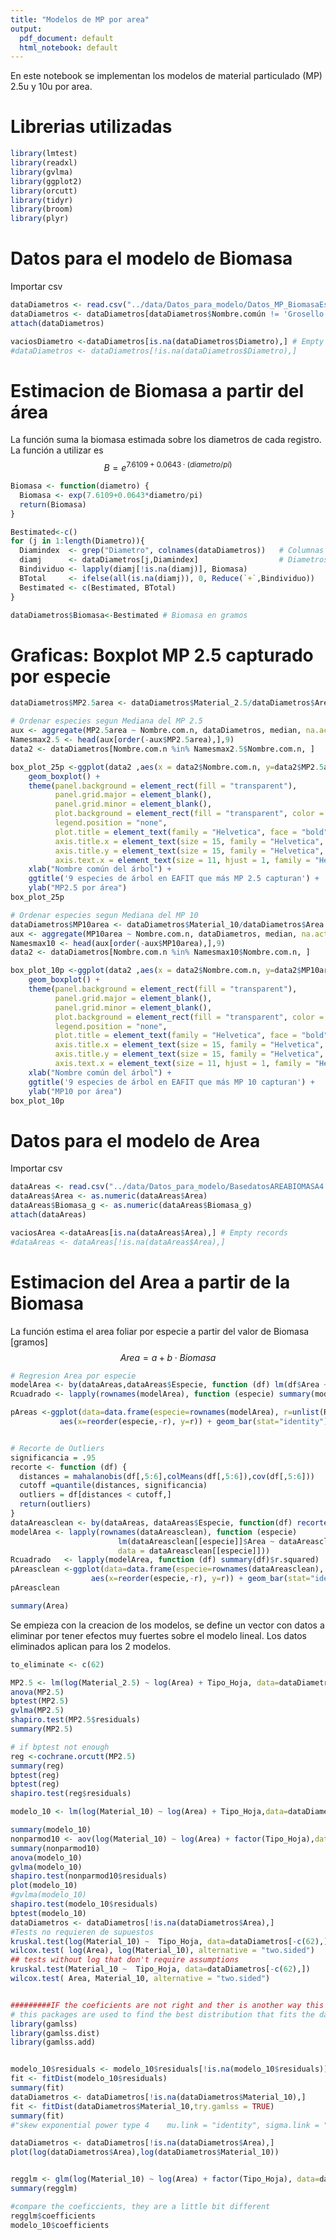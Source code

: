 ```yaml
---
title: "Modelos de MP por area"
output:
  pdf_document: default
  html_notebook: default
---
```

En este notebook se implementan los modelos de material particulado (MP) 2.5u y 10u por area. 


# Librerias utilizadas

```r
library(lmtest)
library(readxl)
library(gvlma)
library(ggplot2)
library(orcutt)
library(tidyr)
library(broom)
library(plyr)
```

# Datos para el modelo de Biomasa

Importar csv

```r
dataDiametros <- read.csv("../data/Datos_para_modelo/Datos_MP_BiomasaEst_Altura.csv")
dataDiametros <- dataDiametros[dataDiametros$Nombre.común != 'Grosello',]
attach(dataDiametros)

vaciosDiametro <-dataDiametros[is.na(dataDiametros$Diametro),] # Empty records
#dataDiametros <- dataDiametros[!is.na(dataDiametros$Diametro),]
```

# Estimacion de Biomasa a partir del área

La función suma la biomasa estimada sobre los diametros de cada registro. La función a utilizar es
$$B=e^{7.6109+0.0643\cdot(diametro/pi)}$$

```r
Biomasa <- function(diametro) {
  Biomasa <- exp(7.6109+0.0643*diametro/pi)
  return(Biomasa)
}

Bestimated<-c()
for (j in 1:length(Diametro)){
  Diamindex  <- grep("Diametro", colnames(dataDiametros))   # Columnas cuyo nombre contiene "diametro"
  diamj      <- dataDiametros[j,Diamindex]                  # Diametros de los individuos
  Bindividuo <- lapply(diamj[!is.na(diamj)], Biomasa)
  BTotal     <- ifelse(all(is.na(diamj)), 0, Reduce(`+`,Bindividuo))
  Bestimated <- c(Bestimated, BTotal)
}

dataDiametros$Biomasa<-Bestimated # Biomasa en gramos
```

# Graficas: Boxplot MP 2.5 capturado por especie

```r
dataDiametros$MP2.5area <- dataDiametros$Material_2.5/dataDiametros$Area

# Ordenar especies segun Mediana del MP 2.5
aux <- aggregate(MP2.5area ~ Nombre.com.n, dataDiametros, median, na.action = na.omit)
Namesmax2.5 <- head(aux[order(-aux$MP2.5area),],9)
data2 <- dataDiametros[Nombre.com.n %in% Namesmax2.5$Nombre.com.n, ]

box_plot_25p <-ggplot(data2 ,aes(x = data2$Nombre.com.n, y=data2$MP2.5area,fill=data2$Nombre.com.n))+ 
    geom_boxplot() +
    theme(panel.background = element_rect(fill = "transparent"),
          panel.grid.major = element_blank(),
          panel.grid.minor = element_blank(),
          plot.background = element_rect(fill = "transparent", color = NA),
          legend.position = "none",
          plot.title = element_text(family = "Helvetica", face = "bold", size = (17), hjust = 0.5),
          axis.title.x = element_text(size = 15, family = "Helvetica", face = "bold",colour="black"),
          axis.title.y = element_text(size = 15, family = "Helvetica", face = "bold",colour="black"),
          axis.text.x = element_text(size = 11, hjust = 1, family = "Helvetica", face="bold",colour="black"))+
    xlab("Nombre común del árbol") +
    ggtitle('9 especies de árbol en EAFIT que más MP 2.5 capturan') +
    ylab("MP2.5 por área") 
box_plot_25p
```



```r
# Ordenar especies segun Mediana del MP 10
dataDiametros$MP10area <- dataDiametros$Material_10/dataDiametros$Area
aux <- aggregate(MP10area ~ Nombre.com.n, dataDiametros, median, na.action=na.omit)
Namesmax10 <- head(aux[order(-aux$MP10area),],9)
data2 <- dataDiametros[Nombre.com.n %in% Namesmax10$Nombre.com.n, ]

box_plot_10p <-ggplot(data2 ,aes(x = data2$Nombre.com.n, y=data2$MP10area,fill=data2$Nombre.com.n))+ 
    geom_boxplot() +
    theme(panel.background = element_rect(fill = "transparent"),
          panel.grid.major = element_blank(),
          panel.grid.minor = element_blank(),
          plot.background = element_rect(fill = "transparent", color = NA),
          legend.position = "none",
          plot.title = element_text(family = "Helvetica", face = "bold", size = (17), hjust = 0.5),
          axis.title.x = element_text(size = 15, family = "Helvetica", face = "bold",colour="black"),
          axis.title.y = element_text(size = 15, family = "Helvetica", face = "bold",colour="black"),
          axis.text.x = element_text(size = 11, hjust = 1, family = "Helvetica", face="bold",colour="black"))+
    xlab("Nombre común del árbol") +
    ggtitle('9 especies de árbol en EAFIT que más MP 10 capturan') +
    ylab("MP10 por área") 
box_plot_10p
```


# Datos para el modelo de Area

Importar csv

```r
dataAreas <- read.csv("../data/Datos_para_modelo/BasedatosAREABIOMASA4.csv", sep=';')
dataAreas$Area <- as.numeric(dataAreas$Area)
dataAreas$Biomasa_g <- as.numeric(dataAreas$Biomasa_g)
attach(dataAreas)

vaciosArea <-dataAreas[is.na(dataAreas$Area),] # Empty records
#dataAreas <- dataAreas[!is.na(dataAreas$Area),]
```

# Estimacion del Area a partir de la Biomasa

La función estima el area foliar por especie a partir del valor de Biomasa [gramos]
$$Area=a+b\cdot Biomasa$$

```r

# Regresion Area por especie
modelArea <- by(dataAreas,dataAreas$Especie, function (df) lm(df$Area ~ df$Biomasa_g, data = df))
Rcuadrado <- lapply(rownames(modelArea), function (especie) summary(modelArea[[especie]])$r.squared)

pAreas <-ggplot(data=data.frame(especie=rownames(modelArea), r=unlist(Rcuadrado)), 
           aes(x=reorder(especie,-r), y=r)) + geom_bar(stat="identity")


# Recorte de Outliers
significancia = .95
recorte <- function (df) {
  distances = mahalanobis(df[,5:6],colMeans(df[,5:6]),cov(df[,5:6]))
  cutoff =quantile(distances, significancia)
  outliers = df[distances < cutoff,]
  return(outliers)
}
dataAreasclean <- by(dataAreas, dataAreas$Especie, function(df) recorte(df))
modelArea <- lapply(rownames(dataAreasclean), function (especie) 
                        lm(dataAreasclean[[especie]]$Area ~ dataAreasclean[[especie]]$Biomasa_g, 
                        data = dataAreasclean[[especie]]))
Rcuadrado   <- lapply(modelArea, function (df) summary(df)$r.squared)
pAreasclean <-ggplot(data=data.frame(especie=rownames(dataAreasclean), r=unlist(Rcuadrado)), 
                  aes(x=reorder(especie,-r), y=r)) + geom_bar(stat="identity")+theme(axis.text.x = element_text(size = 5, hjust = 1, family = "Helvetica",colour="black"))
pAreasclean

summary(Area)


```

Se empieza con la creacion de los modelos, se define un vector con datos a eliminar por tener efectos muy fuertes sobre 
el modelo lineal. Los datos eliminados aplican para los 2 modelos.


```r
to_eliminate <- c(62)

MP2.5 <- lm(log(Material_2.5) ~ log(Area) + Tipo_Hoja, data=dataDiametros)#[-to_eliminate,]
anova(MP2.5)
bptest(MP2.5)
gvlma(MP2.5)
shapiro.test(MP2.5$residuals)
summary(MP2.5)

# if bptest not enough
reg <-cochrane.orcutt(MP2.5)
summary(reg)
bptest(reg)
bptest(reg)
shapiro.test(reg$residuals)

```


```r
modelo_10 <- lm(log(Material_10) ~ log(Area) + Tipo_Hoja,data=dataDiametros[-c(62),])#[-c(32,61,62,168,242),])

summary(modelo_10)
nonparmod10 <- aov(log(Material_10) ~ log(Area) + factor(Tipo_Hoja),data=dataDiametros[-c(62),])
summary(nonparmod10)
anova(modelo_10)
gvlma(modelo_10)
shapiro.test(nonparmod10$residuals)
plot(modelo_10)
#gvlma(modelo_10)
shapiro.test(modelo_10$residuals)
bptest(modelo_10)
dataDiametros <- dataDiametros[!is.na(dataDiametros$Area),]
#Tests no requieren de supuestos
kruskal.test(log(Material_10) ~  Tipo_Hoja, data=dataDiametros[-c(62),])
wilcox.test( log(Area), log(Material_10), alternative = "two.sided")
## tests without log that don't require assumptions
kruskal.test(Material_10 ~  Tipo_Hoja, data=dataDiametros[-c(62),])
wilcox.test( Area, Material_10, alternative = "two.sided")


#########IF the coeficients are not right and ther is another way this is a try
# this packages are used to find the best distribution that fits the data(the y distribution? or residuals)
library(gamlss)
library(gamlss.dist)
library(gamlss.add)


modelo_10$residuals <- modelo_10$residuals[!is.na(modelo_10$residuals)]
fit <- fitDist(modelo_10$residuals)
summary(fit)
dataDiametros <- dataDiametros[!is.na(dataDiametros$Material_10),]
fit <- fitDist(dataDiametros$Material_10,try.gamlss = TRUE)
summary(fit)
#"skew exponential power type 4    mu.link = "identity", sigma.link = "log", nu.link = "log", tau.link = "log"

dataDiametros <- dataDiametros[!is.na(dataDiametros$Area),]
plot(log(dataDiametros$Area),log(dataDiametros$Material_10))


regglm <- glm(log(Material_10) ~ log(Area) + factor(Tipo_Hoja), data=dataDiametros, family=gaussian)
summary(regglm)

#compare the coeficcients, they are a little bit different
regglm$coefficients
modelo_10$coefficients

```

